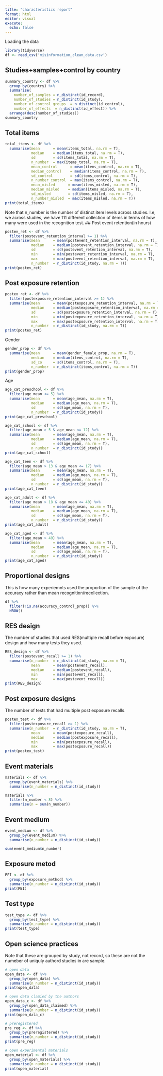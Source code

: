 ```yaml
---
title: "characteristics report"
format: html
editor: visual
execute: 
  echo: false
---
```


Loading the data

```r
library(tidyverse)
df <- read_csv('misinformation_clean_data.csv')
```

## Studies+samples+control by country

```r
summary_country <- df %>% 
  group_by(country) %>%
  summarise(
    number_of_samples = n_distinct(id_record),
    number_of_studies = n_distinct(id_study),
    number_of_control_groups  = n_distinct(id_control),
    number_of_effects  = n_distinct(id_effect)) %>% 
  arrange(desc(number_of_studies))
summary_country
```

## Total items

```r
total_items <- df %>% 
  summarise(mean      = mean(items_total, na.rm = T),
            median    = median(items_total, na.rm = T),
            sd        = sd(items_total, na.rm = T),
            n_number  = max(items_total, na.rm = T),
            mean_control      = mean(items_control, na.rm = T),
            median_control    = median(items_control, na.rm = T),
            sd_control        = sd(items_control, na.rm = T),
            n_number_control  = max(items_control, na.rm = T),
            mean_misled      = mean(items_misled, na.rm = T),
            median_misled    = median(items_misled, na.rm = T),
            sd_misled        = sd(items_misled, na.rm = T),
            n_number_misled  = max(items_misled, na.rm = T))
print(total_items)
```

Note that n_number is the number of distinct item levels across studies. I.e, we across studies, we have 111 different collection of items in terms of how many were used in the recognition test. \## Post event retention(in hours)

```r
postev_ret <- df %>% 
  filter(postevent_retention_interval >= 1) %>% 
  summarise(mean      = mean(postevent_retention_interval, na.rm = T),
            median    = median(postevent_retention_interval, na.rm = T),
            sd        = sd(postevent_retention_interval, na.rm = T),
            min       = min(postevent_retention_interval, na.rm = T),
            max       = max(postevent_retention_interval, na.rm = T),
            n_number  = n_distinct(id_study, na.rm = T))
print(postev_ret)
```

## Post exposure retention

```r
postex_ret <- df %>% 
  filter(postexposure_retention_interval >= 1) %>% 
  summarise(mean      = mean(postexposure_retention_interval, na.rm = T),
            median    = median(postexposure_retention_interval, na.rm = T),
            sd        = sd(postexposure_retention_interval, na.rm = T),
            min       = min(postexposure_retention_interval, na.rm = T),
            max       = max(postexposure_retention_interval, na.rm = T),
            n_number  = n_distinct(id_study, na.rm = T))
print(postex_ret)

```

Gender

```r
gender_prop <- df %>% 
  summarise(mean      = mean(gender_female_prop, na.rm = T),
            median    = median(items_control, na.rm = T),
            sd_co     = sd(items_control, na.rm = T),
            n_number  = n_distinct(items_control, na.rm = T))
print(gender_prop)
```

Age

```r
age_cat_preschool <- df %>% 
  filter(age_mean <= 5) %>% 
  summarise(mean      = mean(age_mean, na.rm = T),
            median    = median(age_mean, na.rm = T),
            sd        = sd(age_mean, na.rm = T),
            n_number  = n_distinct(id_study))
print(age_cat_preschool)

age_cat_school <- df %>% 
  filter(age_mean > 5 & age_mean <= 12) %>% 
  summarise(mean      = mean(age_mean, na.rm = T),
            median    = median(age_mean, na.rm = T),
            sd        = sd(age_mean, na.rm = T),
            n_number  = n_distinct(id_study))
print(age_cat_school)

age_cat_teen <- df %>% 
  filter(age_mean > 13 & age_mean <= 17) %>% 
  summarise(mean      = mean(age_mean, na.rm = T),
            median    = median(age_mean, na.rm = T),
            sd        = sd(age_mean, na.rm = T),
            n_number  = n_distinct(id_study))
print(age_cat_teen)

age_cat_adult <- df %>% 
  filter(age_mean > 18 & age_mean <= 40) %>% 
  summarise(mean      = mean(age_mean, na.rm = T),
            median    = median(age_mean, na.rm = T),
            sd        = sd(age_mean, na.rm = T),
            n_number  = n_distinct(id_study))
print(age_cat_adult)

age_cat_aged <- df %>% 
  filter(age_mean > 40) %>% 
  summarise(mean      = mean(age_mean, na.rm = T),
            median    = median(age_mean, na.rm = T),
            sd        = sd(age_mean, na.rm = T),
            n_number  = n_distinct(id_study))
print(age_cat_aged)
```

## Proportional designs

This is how many experiemnts used the proportion of the sample of the accuracy rather than mean recognition/recollection.

```r
df %>% 
  filter(!is.na(accuracy_control_prop)) %>% 
  NROW()
```

## RES design

The number of studies that used RES(multiple recall before exposure) design and how many tests they used.

```r
RES_design <- df %>% 
  filter(postevent_recall >= 1) %>% 
  summarise(n_number  = n_distinct(id_study, na.rm = T),
            mean      = mean(postevent_recall),
            median    = median(postevent_recall),
            min       = min(postevent_recall),
            max       = max(postevent_recall))
print(RES_design)  
```

## Post exposure designs

The number of tests that had multiple post exposure recalls.

```r
postex_test <- df %>% 
  filter(postexposure_recall >= 1) %>% 
  summarise(n_number  = n_distinct(id_study, na.rm = T),
            mean      = mean(postexposure_recall),
            median    = median(postexposure_recall),
            min       = min(postexposure_recall),
            max       = max(postexposure_recall))
print(postex_test)
```

## Event materials

```r
materials <- df %>% 
  group_by(event_materials) %>%
  summarise(n_number = n_distinct(id_study))

materials %>% 
  filter(n_number < 8) %>% 
  summarise(n = sum(n_number))
```

## Event medium

```r
event_medium <- df %>% 
  group_by(event_medium) %>%
  summarise(n_number = n_distinct(id_study))

sum(event_medium$n_number)
```

## Exposure metod

```r
PEI <- df %>% 
  group_by(exposure_method) %>%
  summarise(n_number = n_distinct(id_study))
print(PEI)
```

## Test type

```r
test_type <- df %>% 
  group_by(test_type) %>%
  summarise(n_number = n_distinct(id_study))
print(test_type)

```

## Open science practices

Note that these are grouped by study, not record, so these are not the numeber of uniquly authord studies in are sample.

```r
# open data
open_data <- df %>% 
  group_by(open_data) %>%
  summarise(n_number = n_distinct(id_study))
print(open_data)

# open data clamied by the authors
open_data_c <- df %>% 
  group_by(open_data_claimed) %>%
  summarise(n_number = n_distinct(id_study))
print(open_data_c)

# preregistered
pre_reg <- df %>% 
  group_by(preregistered) %>%
  summarise(n_number = n_distinct(id_study))
print(pre_reg)

# open experimental materials
open_material <- df %>% 
  group_by(open_materials) %>%
  summarise(n_number = n_distinct(id_study))
print(open_material)
```
